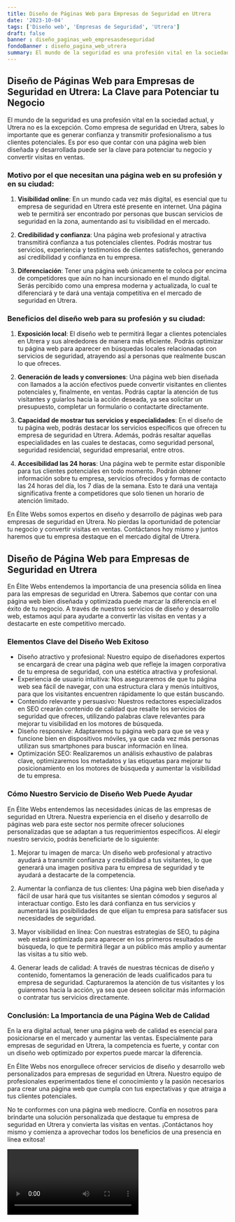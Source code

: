 ```yaml
---
title: Diseño de Páginas Web para Empresas de Seguridad en Utrera
date: '2023-10-04'
tags: ['Diseño web', 'Empresas de Seguridad', 'Utrera']
draft: false
banner : diseño_paginas_web_empresasdeseguridad
fondoBanner : diseño_pagina_web_utrera
summary: El mundo de la seguridad es una profesión vital en la sociedad actual, y Utrera no es la excepción. Como empresa de seguridad en Utrera, sabes lo importante que es generar confianza y transmitir profesionalismo a tus clientes potenciales. Es por eso que contar con una página web bien diseñada y desarrollada puede ser la clave para potenciar tu negocio y convertir visitas en ventas.
---
```


## Diseño de Páginas Web para Empresas de Seguridad en Utrera: La Clave para Potenciar tu Negocio

El mundo de la seguridad es una profesión vital en la sociedad actual, y Utrera no es la excepción. Como empresa de seguridad en Utrera, sabes lo importante que es generar confianza y transmitir profesionalismo a tus clientes potenciales. Es por eso que contar con una página web bien diseñada y desarrollada puede ser la clave para potenciar tu negocio y convertir visitas en ventas.

### Motivo por el que necesitan una página web en su profesión y en su ciudad:

1. **Visibilidad online**: En un mundo cada vez más digital, es esencial que tu empresa de seguridad en Utrera esté presente en internet. Una página web te permitirá ser encontrado por personas que buscan servicios de seguridad en la zona, aumentando así tu visibilidad en el mercado.

2. **Credibilidad y confianza**: Una página web profesional y atractiva transmitirá confianza a tus potenciales clientes. Podrás mostrar tus servicios, experiencia y testimonios de clientes satisfechos, generando así credibilidad y confianza en tu empresa.

3. **Diferenciación**: Tener una página web únicamente te coloca por encima de competidores que aún no han incursionado en el mundo digital. Serás percibido como una empresa moderna y actualizada, lo cual te diferenciará y te dará una ventaja competitiva en el mercado de seguridad en Utrera.

### Beneficios del diseño web para su profesión y su ciudad:

1. **Exposición local**: El diseño web te permitirá llegar a clientes potenciales en Utrera y sus alrededores de manera más eficiente. Podrás optimizar tu página web para aparecer en búsquedas locales relacionadas con servicios de seguridad, atrayendo así a personas que realmente buscan lo que ofreces.

2. **Generación de leads y conversiones**: Una página web bien diseñada con llamados a la acción efectivos puede convertir visitantes en clientes potenciales y, finalmente, en ventas. Podrás captar la atención de tus visitantes y guiarlos hacia la acción deseada, ya sea solicitar un presupuesto, completar un formulario o contactarte directamente.

3. **Capacidad de mostrar tus servicios y especialidades**: En el diseño de tu página web, podrás destacar los servicios específicos que ofrecen tu empresa de seguridad en Utrera. Además, podrás resaltar aquellas especialidades en las cuales te destacas, como seguridad personal, seguridad residencial, seguridad empresarial, entre otros.

4. **Accesibilidad las 24 horas**: Una página web te permite estar disponible para tus clientes potenciales en todo momento. Podrán obtener información sobre tu empresa, servicios ofrecidos y formas de contacto las 24 horas del día, los 7 días de la semana. Esto te dará una ventaja significativa frente a competidores que solo tienen un horario de atención limitado.

En Élite Webs somos expertos en diseño y desarrollo de páginas web para empresas de seguridad en Utrera. No pierdas la oportunidad de potenciar tu negocio y convertir visitas en ventas. Contáctanos hoy mismo y juntos haremos que tu empresa destaque en el mercado digital de Utrera.

<GifSeo />

<Cta />

## Diseño de Página Web para Empresas de Seguridad en Utrera
En Élite Webs entendemos la importancia de una presencia sólida en línea para las empresas de seguridad en Utrera. Sabemos que contar con una página web bien diseñada y optimizada puede marcar la diferencia en el éxito de tu negocio. A través de nuestros servicios de diseño y desarrollo web, estamos aquí para ayudarte a convertir las visitas en ventas y a destacarte en este competitivo mercado.

### Elementos Clave del Diseño Web Exitoso
- Diseño atractivo y profesional: Nuestro equipo de diseñadores expertos se encargará de crear una página web que refleje la imagen corporativa de tu empresa de seguridad, con una estética atractiva y profesional.
- Experiencia de usuario intuitiva: Nos aseguraremos de que tu página web sea fácil de navegar, con una estructura clara y menús intuitivos, para que los visitantes encuentren rápidamente lo que están buscando.
- Contenido relevante y persuasivo: Nuestros redactores especializados en SEO crearán contenido de calidad que resalte los servicios de seguridad que ofreces, utilizando palabras clave relevantes para mejorar tu visibilidad en los motores de búsqueda.
- Diseño responsive: Adaptaremos tu página web para que se vea y funcione bien en dispositivos móviles, ya que cada vez más personas utilizan sus smartphones para buscar información en línea.
- Optimización SEO: Realizaremos un análisis exhaustivo de palabras clave, optimizaremos los metadatos y las etiquetas para mejorar tu posicionamiento en los motores de búsqueda y aumentar la visibilidad de tu empresa.

### Cómo Nuestro Servicio de Diseño Web Puede Ayudar
En Élite Webs entendemos las necesidades únicas de las empresas de seguridad en Utrera. Nuestra experiencia en el diseño y desarrollo de páginas web para este sector nos permite ofrecer soluciones personalizadas que se adaptan a tus requerimientos específicos. Al elegir nuestro servicio, podrás beneficiarte de lo siguiente:

1. Mejorar tu imagen de marca: Un diseño web profesional y atractivo ayudará a transmitir confianza y credibilidad a tus visitantes, lo que generará una imagen positiva para tu empresa de seguridad y te ayudará a destacarte de la competencia.

2. Aumentar la confianza de tus clientes: Una página web bien diseñada y fácil de usar hará que tus visitantes se sientan cómodos y seguros al interactuar contigo. Esto les dará confianza en tus servicios y aumentará las posibilidades de que elijan tu empresa para satisfacer sus necesidades de seguridad.

3. Mayor visibilidad en línea: Con nuestras estrategias de SEO, tu página web estará optimizada para aparecer en los primeros resultados de búsqueda, lo que te permitirá llegar a un público más amplio y aumentar las visitas a tu sitio web.

4. Generar leads de calidad: A través de nuestras técnicas de diseño y contenido, fomentamos la generación de leads cualificados para tu empresa de seguridad. Capturaremos la atención de tus visitantes y los guiaremos hacia la acción, ya sea que deseen solicitar más información o contratar tus servicios directamente.

### Conclusión: La Importancia de una Página Web de Calidad
En la era digital actual, tener una página web de calidad es esencial para posicionarse en el mercado y aumentar las ventas. Especialmente para empresas de seguridad en Utrera, la competencia es fuerte, y contar con un diseño web optimizado por expertos puede marcar la diferencia.

En Élite Webs nos enorgullece ofrecer servicios de diseño y desarrollo web personalizados para empresas de seguridad en Utrera. Nuestro equipo de profesionales experimentados tiene el conocimiento y la pasión necesarios para crear una página web que cumpla con tus expectativas y que atraiga a tus clientes potenciales.

No te conformes con una página web mediocre. Confía en nosotros para brindarte una solución personalizada que destaque tu empresa de seguridad en Utrera y convierta las visitas en ventas. ¡Contáctanos hoy mismo y comienza a aprovechar todos los beneficios de una presencia en línea exitosa!

<Video />

<CtaBot job='Empresas de Seguridad' city='Utrera'/>

<Gmaps query='Utrera+españa+maps' />